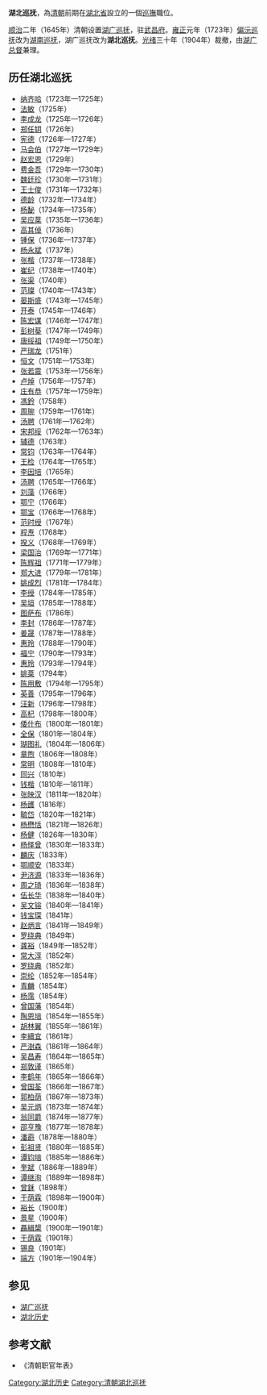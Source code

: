 '''湖北巡抚'''，為[[清朝|清朝]]前期在[[湖北省|湖北省]]設立的一個[[巡撫|巡撫]]職位。

[[顺治|顺治]]二年（1645年）清朝设置[[湖广巡抚|湖广巡抚]]，驻[[武昌府|武昌府]]。[[雍正|雍正]]元年（1723年）[[偏沅巡抚|偏沅巡抚]]改为[[湖南巡抚|湖南巡抚]]，湖广巡抚改为'''湖北巡抚'''。[[光绪|光绪]]三十年（1904年）裁撤，由[[湖广总督|湖广总督]]兼理。
==历任湖北巡抚==
* [[纳齐哈|纳齐哈]]（1723年—1725年）
* [[法敏|法敏]]（1725年）
* [[李成龙|李成龙]]（1725年—1726年）
* [[郑任钥|郑任钥]]（1726年）
* [[宪德|宪德]]（1726年—1727年）
* [[马会伯|马会伯]]（1727年—1729年）
* [[赵宏恩|赵宏恩]]（1729年）
* [[费金吾|费金吾]]（1729年—1730年）
* [[魏廷珍|魏廷珍]]（1730年—1731年）
* [[王士俊|王士俊]]（1731年—1732年）
* [[德龄|德龄]]（1732年—1734年）
* [[杨馝|杨馝]]（1734年—1735年）
* [[吴应棻|吴应棻]]（1735年—1736年）
* [[高其倬|高其倬]]（1736年）
* [[锺保|锺保]]（1736年—1737年）
* [[杨永斌|杨永斌]]（1737年）
* [[张楷|张楷]]（1737年—1738年）
* [[崔纪|崔纪]]（1738年—1740年）
* [[张渠|张渠]]（1740年）
* [[范璨|范璨]]（1740年—1743年）
* [[晏斯盛|晏斯盛]]（1743年—1745年）
* [[开泰_(乌雅氏)|开泰]]（1745年—1746年）
* [[陈宏谋|陈宏谋]]（1746年—1747年）
* [[彭树葵|彭树葵]]（1747年—1749年）
* [[唐绥祖|唐绥祖]]（1749年—1750年）
* [[严瑞龙|严瑞龙]]（1751年）
* [[恒文|恒文]]（1751年—1753年）
* [[张若震|张若震]]（1753年—1756年）
* [[卢焯|卢焯]]（1756年—1757年）
* [[庄有恭|庄有恭]]（1757年—1759年）
* [[馮鈐|馮鈐]]（1758年）
* [[周琬|周琬]]（1759年—1761年）
* [[汤聘|汤聘]]（1761年—1762年）
* [[宋邦绥|宋邦绥]]（1762年—1763年）
* [[辅德|辅德]]（1763年）
* [[常钧|常钧]]（1763年—1764年）
* [[王检|王检]]（1764年—1765年）
* [[李因培|李因培]]（1765年）
* [[汤聘|汤聘]]（1765年—1766年）
* [[刘藻|刘藻]]（1766年）
* [[鄂宁|鄂宁]]（1766年）
* [[鄂宝|鄂宝]]（1766年—1768年）
* [[范时绶|范时绶]]（1767年）
* [[程焘|程焘]]（1768年）
* [[揆义|揆义]]（1768年—1769年）
* [[梁国治|梁国治]]（1769年—1771年）
* [[陈辉祖|陈辉祖]]（1771年—1779年）
* [[郑大进|郑大进]]（1779年—1781年）
* [[姚成烈|姚成烈]]（1781年—1784年）
* [[李绶|李绶]]（1784年—1785年）
* [[吴垣|吴垣]]（1785年—1788年）
* [[图萨布|图萨布]]（1786年）
* [[李封|李封]]（1786年—1787年）
* [[姜晟|姜晟]]（1787年—1788年）
* [[惠玲|惠玲]]（1788年—1790年）
* [[福宁|福宁]]（1790年—1793年）
* [[惠玲|惠玲]]（1793年—1794年）
* [[姚棻|姚棻]]（1794年）
* [[陈用敷|陈用敷]]（1794年—1795年）
* [[英善|英善]]（1795年—1796年）
* [[汪新|汪新]]（1796年—1798年）
* [[高杞|高杞]]（1798年—1800年）
* [[倭什布|倭什布]]（1800年—1801年）
* [[全保|全保]]（1801年—1804年）
* [[瑚图礼|瑚图礼]]（1804年—1806年）
* [[章煦|章煦]]（1806年—1808年）
* [[常明|常明]]（1808年—1810年）
* [[同兴|同兴]]（1810年）
* [[钱楷|钱楷]]（1810年—1811年）
* [[张映汉|张映汉]]（1811年—1820年）
* [[杨頀|杨頀]]（1816年）
* [[毓岱|毓岱]]（1820年—1821年）
* [[杨懋恬|杨懋恬]]（1821年—1826年）
* [[杨健_(湖北巡抚)|杨健]]（1826年—1830年）
* [[杨怿曾|杨怿曾]]（1830年—1833年）
* [[麟庆|麟庆]]（1833年）
* [[鄂顺安|鄂顺安]]（1833年）
* [[尹济源|尹济源]]（1833年—1836年）
* [[周之琦|周之琦]]（1836年—1838年）
* [[伍长华|伍长华]]（1838年—1840年）
* [[吴文镕|吴文镕]]（1840年—1841年）
* [[钱宝琛|钱宝琛]]（1841年）
* [[赵炳言|赵炳言]]（1841年—1849年）
* [[罗绕典|罗绕典]]（1849年）
* [[龚裕|龚裕]]（1849年—1852年）
* [[常大淳|常大淳]]（1852年）
* [[罗绕典|罗绕典]]（1852年）
* [[崇纶|崇纶]]（1852年—1854年）
* [[青麟|青麟]]（1854年）
* [[杨霈|杨霈]]（1854年）
* [[曾国藩|曾国藩]]（1854年）
* [[陶恩培|陶恩培]]（1854年—1855年）
* [[胡林翼|胡林翼]]（1855年—1861年）
* [[李續宜|李續宜]]（1861年）
* [[严澍森|严澍森]]（1861年—1864年）
* [[吴昌寿|吴昌寿]]（1864年—1865年）
* [[郑敦谨|郑敦谨]]（1865年）
* [[李鹤年|李鹤年]]（1865年—1866年）
* [[曾国荃|曾国荃]]（1866年—1867年）
* [[郭柏荫|郭柏荫]]（1867年—1873年）
* [[吴元炳|吴元炳]]（1873年—1874年）
* [[翁同爵|翁同爵]]（1874年—1877年）
* [[邵亨豫|邵亨豫]]（1877年—1878年）
* [[潘霨|潘霨]]（1878年—1880年）
* [[彭祖贤|彭祖贤]]（1880年—1885年）
* [[谭钧培|谭钧培]]（1885年—1886年）
* [[奎斌|奎斌]]（1886年—1889年）
* [[谭继洵|谭继洵]]（1889年—1898年）
* [[曾鉌|曾鉌]]（1898年）
* [[于荫霖|于荫霖]]（1898年—1900年）
* [[裕长|裕长]]（1900年）
* [[景星|景星]]（1900年）
* [[聶緝槼|聶緝槼]]（1900年—1901年）
* [[于荫霖|于荫霖]]（1901年）
* [[锡良|锡良]]（1901年）
* [[端方|端方]]（1901年—1904年）

==参见==
* [[湖广巡抚|湖广巡抚]]
* [[湖北历史|湖北历史]]
==参考文献==
{{refbegin}}
*《清朝职官年表》
{{refend}}

{{清朝巡撫}}
[[Category:湖北历史|Category:湖北历史]]
[[Category:清朝湖北巡抚|Category:清朝湖北巡抚]]